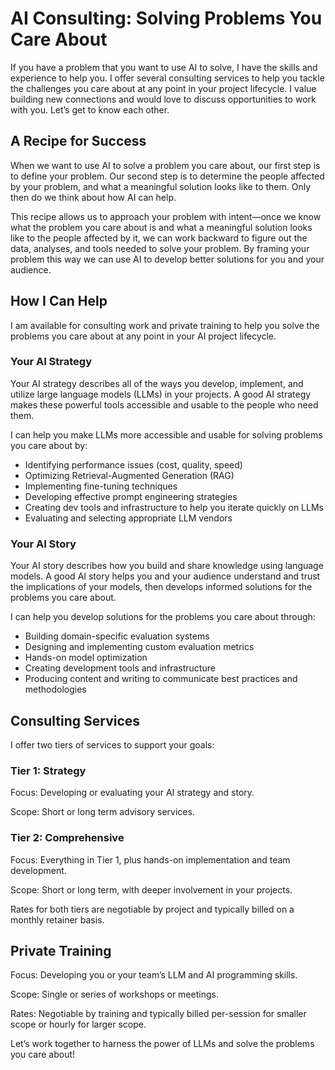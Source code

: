 # AI Consulting: Solving Problems You Care About

If you have a problem that you want to use AI to solve, I have the skills and experience to help you. I offer several consulting services to help you tackle the challenges you care about at any point in your project lifecycle. I value building new connections and would love to discuss opportunities to work with you. Let's get to know each other.

## A Recipe for Success

When we want to use AI to solve a problem you care about, our first step is to define your problem. Our second step is to determine the people affected by your problem, and what a meaningful solution looks like to them. Only then do we think about how AI can help.

This recipe allows us to approach your problem with intent—once we know what the problem you care about is and what a meaningful solution looks like to the people affected by it, we can work backward to figure out the data, analyses, and tools needed to solve your problem. By framing your problem this way we can use AI to develop better solutions for you and your audience.

## How I Can Help

I am available for consulting work and private training to help you solve the problems you care about at any point in your AI project lifecycle.

### Your AI Strategy

Your AI strategy describes all of the ways you develop, implement, and utilize large language models (LLMs) in your projects. A good AI strategy makes these powerful tools accessible and usable to the people who need them.

I can help you make LLMs more accessible and usable for solving problems you care about by:

- Identifying performance issues (cost, quality, speed)
- Optimizing Retrieval-Augmented Generation (RAG)
- Implementing fine-tuning techniques
- Developing effective prompt engineering strategies
- Creating dev tools and infrastructure to help you iterate quickly on LLMs
- Evaluating and selecting appropriate LLM vendors

### Your AI Story

Your AI story describes how you build and share knowledge using language models. A good AI story helps you and your audience understand and trust the implications of your models, then develops informed solutions for the problems you care about.

I can help you develop solutions for the problems you care about through:

- Building domain-specific evaluation systems
- Designing and implementing custom evaluation metrics
- Hands-on model optimization
- Creating development tools and infrastructure
- Producing content and writing to communicate best practices and methodologies


## Consulting Services

I offer two tiers of services to support your goals:

### Tier 1: Strategy

Focus:
Developing or evaluating your AI strategy and story.

Scope:
Short or long term advisory services.

### Tier 2: Comprehensive

Focus:
Everything in Tier 1, plus hands-on implementation and team development.

Scope:
Short or long term, with deeper involvement in your projects.

Rates for both tiers are negotiable by project and typically billed on a monthly retainer basis.

## Private Training

Focus:
Developing you or your team's LLM and AI programming skills.

Scope:
Single or series of workshops or meetings.

Rates:
Negotiable by training and typically billed per-session for smaller scope or hourly for larger scope.

Let's work together to harness the power of LLMs and solve the problems you care about!